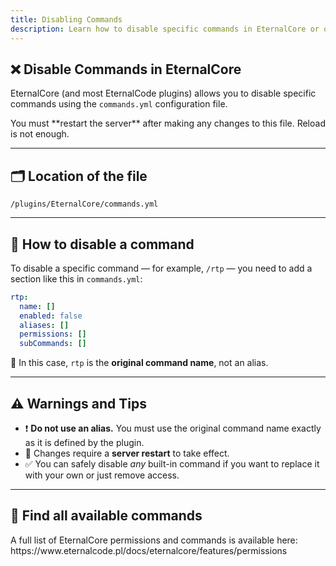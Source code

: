 ```yaml
---
title: Disabling Commands
description: Learn how to disable specific commands in EternalCore or other EternalCode plugins using the `commands.yml` file.
---
```


## ❌ Disable Commands in EternalCore

EternalCore (and most EternalCode plugins) allows you to disable specific commands using the `commands.yml` configuration file.


<AlertBox type="important">
  You must **restart the server** after making any changes to this file. Reload is not enough.
</AlertBox>


---

## 🗂️ Location of the file

```text
/plugins/EternalCore/commands.yml
```

---

## 🚫 How to disable a command

To disable a specific command — for example, `/rtp` — you need to add a section like this in `commands.yml`:

```yaml
rtp:
  name: []
  enabled: false
  aliases: []
  permissions: []
  subCommands: []
```

📌 In this case, `rtp` is the **original command name**, not an alias.

---

## ⚠️ Warnings and Tips

* ❗ **Do not use an alias.** You must use the original command name exactly as it is defined by the plugin.
* 🔁 Changes require a **server restart** to take effect.
* ✅ You can safely disable *any* built-in command if you want to replace it with your own or just remove access.

---

## 📄 Find all available commands

<AlertBox type="info">
  A full list of EternalCore permissions and commands is available here:
  https://www.eternalcode.pl/docs/eternalcore/features/permissions
</AlertBox>

